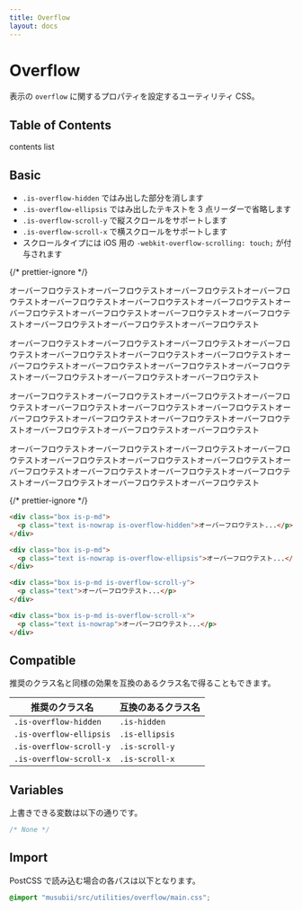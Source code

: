 ```yaml
---
title: Overflow
layout: docs
---
```


# Overflow

表示の `overflow` に関するプロパティを設定するユーティリティ CSS。

## Table of Contents

contents list

## Basic

- `.is-overflow-hidden` ではみ出した部分を消します
- `.is-overflow-ellipsis` ではみ出したテキストを 3 点リーダーで省略します
- `.is-overflow-scroll-y` で縦スクロールをサポートします
- `.is-overflow-scroll-x` で横スクロールをサポートします
- スクロールタイプには iOS 用の `-webkit-overflow-scrolling: touch;` が付与されます

{/* prettier-ignore */}
<div className="docs-preview">
  <div className="box is-space-md">
    <div className="box is-p-md" style={{background:"var(--theme-bg-2)"}}>
      <p className="text is-nowrap is-overflow-hidden">オーバーフロウテストオーバーフロウテストオーバーフロウテストオーバーフロウテストオーバーフロウテストオーバーフロウテストオーバーフロウテストオーバーフロウテストオーバーフロウテストオーバーフロウテストオーバーフロウテストオーバーフロウテストオーバーフロウテストオーバーフロウテスト</p>
    </div>
    <div className="box is-p-md" style={{background:"var(--theme-bg-2)"}}>
      <p className="text is-nowrap is-overflow-ellipsis">オーバーフロウテストオーバーフロウテストオーバーフロウテストオーバーフロウテストオーバーフロウテストオーバーフロウテストオーバーフロウテストオーバーフロウテストオーバーフロウテストオーバーフロウテストオーバーフロウテストオーバーフロウテストオーバーフロウテストオーバーフロウテスト</p>
    </div>
    <div className="box is-p-md is-overflow-scroll-y" style={{background:"var(--theme-bg-2)", maxHeight: "5em"}}>
      <p className="text">オーバーフロウテストオーバーフロウテストオーバーフロウテストオーバーフロウテストオーバーフロウテストオーバーフロウテストオーバーフロウテストオーバーフロウテストオーバーフロウテストオーバーフロウテストオーバーフロウテストオーバーフロウテストオーバーフロウテストオーバーフロウテスト</p>
    </div>
    <div className="box is-p-md is-overflow-scroll-x" style={{background:"var(--theme-bg-2)"}}>
      <p className="text is-nowrap">オーバーフロウテストオーバーフロウテストオーバーフロウテストオーバーフロウテストオーバーフロウテストオーバーフロウテストオーバーフロウテストオーバーフロウテストオーバーフロウテストオーバーフロウテストオーバーフロウテストオーバーフロウテストオーバーフロウテストオーバーフロウテスト</p>
    </div>
  </div>
</div>

{/* prettier-ignore */}
```html
<div class="box is-p-md">
  <p class="text is-nowrap is-overflow-hidden">オーバーフロウテスト...</p>
</div>

<div class="box is-p-md">
  <p class="text is-nowrap is-overflow-ellipsis">オーバーフロウテスト...</p>
</div>

<div class="box is-p-md is-overflow-scroll-y">
  <p class="text">オーバーフロウテスト...</p>
</div>

<div class="box is-p-md is-overflow-scroll-x">
  <p class="text is-nowrap">オーバーフロウテスト...</p>
</div>
```

## Compatible

推奨のクラス名と同様の効果を互換のあるクラス名で得ることもできます。

| 推奨のクラス名          | 互換のあるクラス名 |
| ----------------------- | ------------------ |
| `.is-overflow-hidden`   | `.is-hidden`       |
| `.is-overflow-ellipsis` | `.is-ellipsis`     |
| `.is-overflow-scroll-y` | `.is-scroll-y`     |
| `.is-overflow-scroll-x` | `.is-scroll-x`     |

## Variables

上書きできる変数は以下の通りです。

```css
/* None */
```

## Import

PostCSS で読み込む場合の各パスは以下となります。

```css
@import "musubii/src/utilities/overflow/main.css";
```
